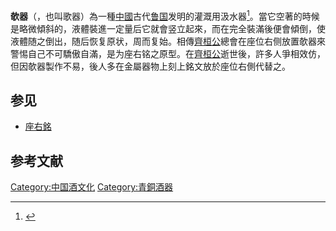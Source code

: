 '''欹器'''（{{Pinyin|qi2qi4}}，也叫歌器）為一種[[中國|中國]]古代[[鲁国|鲁国]]发明的灌溉用汲水器<ref>{{Cite journal|title=欹器的启示|author=周礼|url=|journal=《人力资源》|issue=03|doi=|others=|year=2012|volume=|page=82|pmid=}}</ref>。當它空著的時候是略微傾斜的，液體裝進一定量后它就會竖立起來，而在完全裝滿後便會傾倒，使液體随之倒出，随后恢复原状，周而复始。相傳[[齊桓公|齊桓公]]總會在座位右侧放置欹器來警惕自己不可驕傲自滿，是为座右铭之原型。在[[齊桓公|齊桓公]]逝世後，許多人爭相效仿，但因欹器製作不易，後人多在金屬器物上刻上銘文放於座位右側代替之。

{{Cquote|孔子观于周庙，有欹器焉。孔子问于守庙者曰：“此谓何器也？”对曰：“此盖为宥坐之器。”孔子曰：“闻宥坐器满则覆，虚则欹，中则正，有之乎？”对曰：“然。”孔子使子路取水试之，满则覆，中则正，虚则欹。孔子喟然叹曰：“呜呼！恶有满而不覆哉！”|《[[韩诗外传|韩诗外传]]》卷三}}

==参见==
*[[座右銘|座右銘]]
{{Wikisource|韓詩外傳/卷第3}}

==参考文献==
<references />

[[Category:中国酒文化|Category:中国酒文化]]
[[Category:青銅酒器|Category:青銅酒器]]